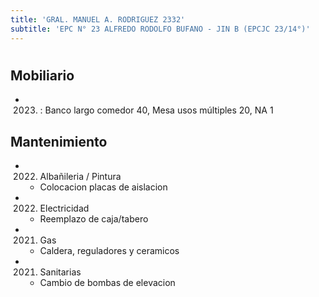 ```yaml
---
title: 'GRAL. MANUEL A. RODRIGUEZ 2332'
subtitle: 'EPC N° 23 ALFREDO RODOLFO BUFANO - JIN B (EPCJC 23/14°)'
---
```


#


## Mobiliario

*  (2023) : Banco largo comedor 40, Mesa usos múltiples 20, NA 1 





## Mantenimiento

*  (2022) Albañileria / Pintura 
    + Colocacion placas de aislacion

*  (2022) Electricidad 
    + Reemplazo de caja/tabero

*  (2021) Gas 
    + Caldera, reguladores y ceramicos

*  (2021) Sanitarias 
    + Cambio de bombas de elevacion



